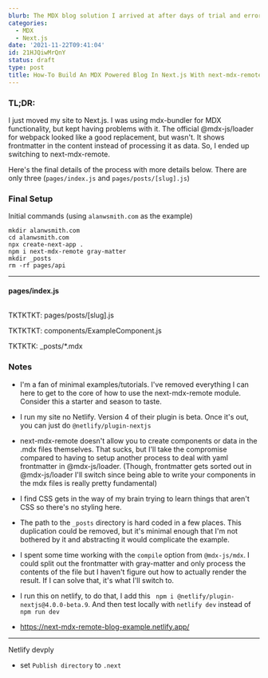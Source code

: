 ```yaml
---
blurb: The MDX blog solution I arrived at after days of trial and error
categories:
  - MDX
  - Next.js
date: '2021-11-22T09:41:04'
id: 21HJQiwMrQnY
status: draft
type: post
title: How-To Build An MDX Powered Blog In Next.js With next-mdx-remote
---
```


### TL;DR:

I just moved my site to Next.js. I was using mdx-bundler for MDX functionality, but kept having problems with it. The official @mdx-js/loader for webpack looked like a good replacement, but wasn't. It shows frontmatter in the content instead of processing it as data. So, I ended up switching to next-mdx-remote. 

Here's the final details of the process with more details below. There are only three  (`pages/index.js` and `pages/posts/[slug].js`)

### Final Setup

Initial commands (using `alanwsmith.com` as the example)

```
mkdir alanwsmith.com
cd alanwsmith.com
npx create-next-app .
npm i next-mdx-remote gray-matter
mkdir _posts
rm -rf pages/api
```

---

#### pages/index.js

```javascript

```



TKTKTKT: pages/posts/[slug].js


TKTKTKT: components/ExampleComponent.js


TKTKTK: _posts/*.mdx





### Notes

- I'm a fan of minimal examples/tutorials. I've removed everything I can here to get to the core of how to use the next-mdx-remote module. Consider this a starter and season to taste. 
- I run my site no Netlify. Version 4 of their plugin is beta. Once it's out, you can just do `@netlify/plugin-nextjs`
- next-mdx-remote doesn't allow you to create components or data in the .mdx files themselves. That sucks, but I'll take the compromise compared to having to setup another process to deal with yaml frontmatter in @mdx-js/loader. (Though, frontmatter gets sorted out in @mdx-js/loader I'll switch since being able to write your components in the mdx files is really pretty fundamental)
- I find CSS gets in the way of my brain trying to learn things that aren't CSS so there's no styling here.
- The path to the `_posts` directory is hard coded in a few places. This duplication could be removed, but it's minimal enough that I'm not bothered by it and abstracting it would complicate the example. 
- I spent some time working with the `compile` option from `@mdx-js/mdx`. I could split out the frontmatter with gray-matter and only process the contents of the file but I haven't figure out how to actually render the result. If I can solve that, it's what I'll switch to. 
- I run this on netlify, to do that, I add this `
npm i @netlify/plugin-nextjs@4.0.0-beta.9`. And then test locally with `netlify dev` instead of `npm run dev`

- https://next-mdx-remote-blog-example.netlify.app/




---

Netlify devply

- set `Publish directory` to `.next`

